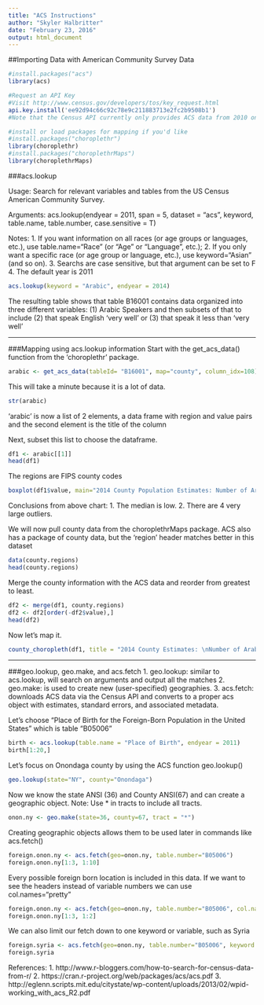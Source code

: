 ---
title: "ACS Instructions"
author: "Skyler Halbritter"
date: "February 23, 2016"
output: html_document
---

##Importing Data with American Community Survey Data

```{r}
#install.packages("acs")
library(acs)

#Request an API Key
#Visit http://www.census.gov/developers/tos/key_request.html
api.key.install('ee92d94c66c92c78e9c211883713e2fc2b9508b1')
#Note that the Census API currently only provides ACS data from 2010 onwards.

#install or load packages for mapping if you'd like
#install.packages("choroplethr")
library(choroplethr)
#install.packages("choroplethrMaps")
library(choroplethrMaps)
```

###acs.lookup

Usage: Search for relevant variables and tables from the US Census American Community Survey.

Arguments: acs.lookup(endyear = 2011, span = 5, dataset = "acs", keyword, table.name, table.number, case.sensitive = T)

Notes:
1. If you want information on all races (or age groups or languages, etc.), use table.name="Race" (or "Age" or "Language", etc.);
2. If you only want a specific race (or age group or language, etc.), use keyword="Asian" (and so on).
3. Searchs are case sensitive, but that argument can be set to F
4. The default year is 2011

```{r}
acs.lookup(keyword = "Arabic", endyear = 2014)
```

The resulting table shows that table B16001 contains data organized into three different variables:
(1) Arabic Speakers and then subsets of that to include (2) that speak English 'very well' or (3) that speak it less than 'very well'

***

###Mapping using acs.lookup information
Start with the get_acs_data() function from the 'choroplethr' package.
```{r}
arabic <- get_acs_data(tableId= "B16001", map="county", column_idx=108)
```

This will take a minute because it is a lot of data.
```{r}
str(arabic)
```
'arabic' is now a list of 2 elements, a data frame with region and value pairs and the second element is the title of the column

Next, subset this list to choose the dataframe.
```{r}
df1 <- arabic[[1]]
head(df1)
```
The regions are FIPS county codes
```{r}
boxplot(df1$value, main="2014 County Population Estimates: Number of Arabic Speaking Households")
```

Conclusions from above chart:
1. The median is low.
2. There are 4 very large outliers.

We will now pull county data from the choroplethrMaps package.
ACS also has a package of county data, but the 'region' header matches better in this dataset

```{r}
data(county.regions)
head(county.regions)
```

Merge the county information with the ACS data and reorder from greatest to least.

```{r}
df2 <- merge(df1, county.regions)
df2 <- df2[order(-df2$value),]
head(df2)
```

Now let's map it.
```{r}
county_choropleth(df1, title = "2014 County Estimates: \nNumber of Arabic Speaking Households")
```

***

###geo.lookup, geo.make, and acs.fetch
1. geo.lookup: similar to acs.lookup, will search on  arguments and output all the matches
2. geo.make: is used to create new (user-specified) geographies.
3. acs.fetch: downloads ACS data via the Census API and converts to a proper acs object with estimates, standard errors, and associated metadata.

Let's choose "Place of Birth for the Foreign-Born Population in the United States" which is table "B05006"
```{r}
birth <- acs.lookup(table.name = "Place of Birth", endyear = 2011)
birth[1:20,]
```

Let's focus on Onondaga county by using the ACS function geo.lookup()

```{r}
geo.lookup(state="NY", county="Onondaga")
```

Now we know the state ANSI (36) and County ANSI(67) and can create a geographic object.
Note: Use * in tracts to include all tracts.
```{r}
onon.ny <- geo.make(state=36, county=67, tract = "*")
```

Creating geographic objects allows them to be used later in commands like acs.fetch()

```{r}
foreign.onon.ny <- acs.fetch(geo=onon.ny, table.number="B05006")
foreign.onon.ny[1:3, 1:10]
```

Every possible foreign born location is included in this data.
If we want to see the headers instead of variable numbers we can use col.names="pretty"

```{r}
foreign.onon.ny <- acs.fetch(geo=onon.ny, table.number="B05006", col.names="pretty")
foreign.onon.ny[1:3, 1:2]
```

We can also limit our fetch down to one keyword or variable, such as Syria
```{r}
foreign.syria <- acs.fetch(geo=onon.ny, table.number="B05006", keyword = "Syria")
foreign.syria

```

References:
1. http://www.r-bloggers.com/how-to-search-for-census-data-from-r/
2. https://cran.r-project.org/web/packages/acs/acs.pdf
3. http://eglenn.scripts.mit.edu/citystate/wp-content/uploads/2013/02/wpid-working_with_acs_R2.pdf
